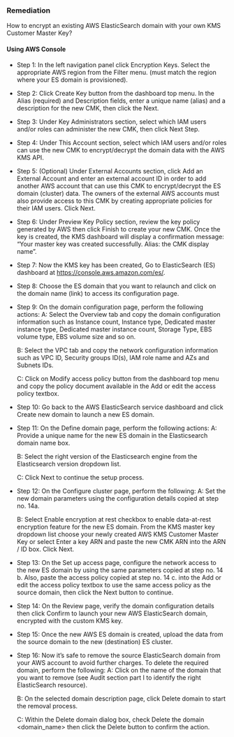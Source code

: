 ### Remediation

How to encrypt an existing AWS ElasticSearch domain with your own KMS Customer Master Key?

#### Using AWS Console

- Step 1: In the left navigation panel click Encryption Keys. Select the appropriate AWS region from the Filter menu. (must match the region where your ES domain is provisioned).

- Step 2: Click Create Key button from the dashboard top menu. In the Alias (required) and Description fields, enter a unique name (alias) and a description for the new CMK, then click the Next.

- Step 3: Under Key Administrators section, select which IAM users and/or roles can administer the new CMK, then click Next Step.

- Step 4: Under This Account section, select which IAM users and/or roles can use the new CMK to encrypt/decrypt the domain data with the AWS KMS API.

- Step 5: (Optional) Under External Accounts section, click Add an External Account and enter an external account ID in order to add another AWS account that can use this CMK to encrypt/decrypt the ES domain (cluster) data. The owners of the external AWS accounts must also provide access to this CMK by creating appropriate policies for their IAM users. Click Next.

- Step 6: Under Preview Key Policy section, review the key policy generated by AWS then click Finish to create your new CMK. Once the key is created, the KMS dashboard will display a confirmation message: “Your master key was created successfully. Alias: the CMK display name”.

- Step 7: Now the KMS key has been created, Go to ElasticSearch (ES) dashboard at https://console.aws.amazon.com/es/.

- Step 8: Choose the ES domain that you want to relaunch and click on the domain name (link) to access its configuration page.

- Step 9: On the domain configuration page, perform the following actions:
  A: Select the Overview tab and copy the domain configuration information such as Instance count, Instance type, Dedicated master instance type, Dedicated master instance count, Storage Type, EBS volume type, EBS volume size and so on.

  B: Select the VPC tab and copy the network configuration information such as VPC ID, Security groups ID(s), IAM role name and AZs and Subnets IDs.

  C: Click on Modify access policy button from the dashboard top menu and copy the policy document available in the Add or edit the access policy textbox.

- Step 10: Go back to the AWS ElasticSearch service dashboard and click Create new domain to launch a new ES domain.

- Step 11: On the Define domain page, perform the following actions:
  A: Provide a unique name for the new ES domain in the Elasticsearch domain name box.

  B: Select the right version of the Elasticsearch engine from the Elasticsearch version dropdown list.

  C: Click Next to continue the setup process.

- Step 12: On the Configure cluster page, perform the following:
  A: Set the new domain parameters using the configuration details copied at step no. 14a.

  B: Select Enable encryption at rest checkbox to enable data-at-rest encryption feature for the new ES domain. From the KMS master key dropdown list choose your newly created AWS KMS Customer Master Key or select Enter a key ARN and paste the new CMK ARN into the ARN / ID box. Click Next.

- Step 13: On the Set up access page, configure the network access to the new ES domain by using the same parameters copied at step no. 14 b. Also, paste the access policy copied at step no. 14 c. into the Add or edit the access policy textbox to use the same access policy as the source domain, then click the Next button to continue.

- Step 14: On the Review page, verify the domain configuration details then click Confirm to launch your new AWS ElasticSearch domain, encrypted with the custom KMS key.

- Step 15: Once the new AWS ES domain is created, upload the data from the source domain to the new (destination) ES cluster.

- Step 16: Now it’s safe to remove the source ElasticSearch domain from your AWS account to avoid further charges. To delete the required domain, perform the following:
  A: Click on the name of the domain that you want to remove (see Audit section part I to identify the right ElasticSearch resource).

  B: On the selected domain description page, click Delete domain to start the removal process.

  C: Within the Delete domain dialog box, check Delete the domain <domain_name> then click the Delete button to confirm the action.

